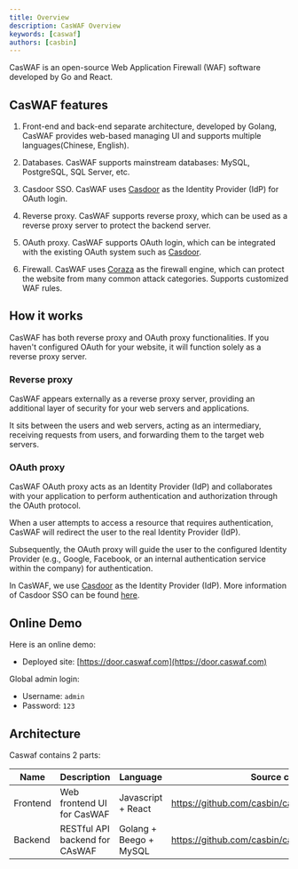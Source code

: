 ```yaml
---
title: Overview
description: CasWAF Overview
keywords: [caswaf]
authors: [casbin]
---
```


CasWAF is an open-source Web Application Firewall (WAF) software developed by Go and React.

## CasWAF features

1. Front-end and back-end separate architecture, developed by Golang, CasWAF provides web-based managing UI and supports multiple languages(Chinese, English).

2. Databases. CasWAF supports mainstream databases: MySQL, PostgreSQL, SQL Server, etc.

3. Casdoor SSO. CasWAF uses [Casdoor](https://casdoor.org/) as the Identity Provider (IdP) for OAuth login.

4. Reverse proxy. CasWAF supports reverse proxy, which can be used as a reverse proxy server to protect the backend server.

5. OAuth proxy. CasWAF supports OAuth login, which can be integrated with the existing OAuth system such as [Casdoor](https://casdoor.org/).

6. Firewall. CasWAF uses [Coraza](https://github.com/corazawaf/coraza) as the firewall engine, which can protect the website from many common attack categories. Supports customized WAF rules.

## How it works

CasWAF has both reverse proxy and OAuth proxy functionalities. If you haven't configured OAuth for your website, it will function solely as a reverse proxy server.

### Reverse proxy

CasWAF appears externally as a reverse proxy server, providing an additional layer of security for your web servers and applications.

It sits between the users and web servers, acting as an intermediary, receiving requests from users, and forwarding them to the target web servers.

### OAuth proxy

CasWAF OAuth proxy acts as an Identity Provider (IdP) and collaborates with your application to perform authentication and authorization through the OAuth protocol.

When a user attempts to access a resource that requires authentication, CasWAF will redirect the user to the real Identity Provider (IdP).

Subsequently, the OAuth proxy will guide the user to the configured Identity Provider (e.g., Google, Facebook, or an internal authentication service within the company) for authentication.

In CasWAF, we use [Casdoor](https://casdoor.org/) as the Identity Provider (IdP). More information of Casdoor SSO can be found [here](/docs/casdoor-sso).

## Online Demo

Here is an online demo:

- Deployed site: [https://door.caswaf.com](https://door.caswaf.com)

Global admin login:

- Username: `admin`
- Password: `123`

## Architecture

Caswaf contains 2 parts:

| Name | Description | Language | Source code |
| ----|------|----|---- |
| Frontend | Web frontend UI for CasWAF | Javascript + React | <https://github.com/casbin/caswaf/tree/master/web> |
| Backend | RESTful API backend for CAsWAF | Golang + Beego + MySQL | <https://github.com/casbin/caswaf> |
